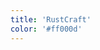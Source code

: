 ```yaml
---
title: 'RustCraft'
color: '#ff000d'
---
```



<Title />

RustCraft is a <u>from scratch</u> modern
alternative to the official Minecraft client. Written in Rust and using
wgpu-rs it focuses on delivering <u>high performance</u> voxel rendering. It features
an Entity Component System (ECS) based rendering system, threaded networking,
mesh building, asset management, <u>render engine</u> and AABB physics engine
providing blazing fast performance.

